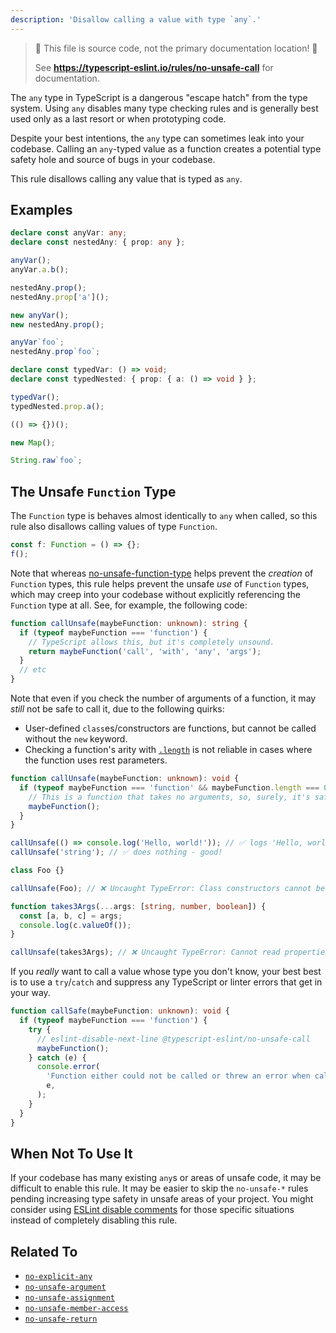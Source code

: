 ```yaml
---
description: 'Disallow calling a value with type `any`.'
---
```



> 🛑 This file is source code, not the primary documentation location! 🛑
>
> See **https://typescript-eslint.io/rules/no-unsafe-call** for documentation.

The `any` type in TypeScript is a dangerous "escape hatch" from the type system.
Using `any` disables many type checking rules and is generally best used only as a last resort or when prototyping code.

Despite your best intentions, the `any` type can sometimes leak into your codebase.
Calling an `any`-typed value as a function creates a potential type safety hole and source of bugs in your codebase.

This rule disallows calling any value that is typed as `any`.

## Examples

<Tabs>
<TabItem value="❌ Incorrect">

```ts
declare const anyVar: any;
declare const nestedAny: { prop: any };

anyVar();
anyVar.a.b();

nestedAny.prop();
nestedAny.prop['a']();

new anyVar();
new nestedAny.prop();

anyVar`foo`;
nestedAny.prop`foo`;
```

</TabItem>
<TabItem value="✅ Correct">

```ts
declare const typedVar: () => void;
declare const typedNested: { prop: { a: () => void } };

typedVar();
typedNested.prop.a();

(() => {})();

new Map();

String.raw`foo`;
```

</TabItem>
</Tabs>

## The Unsafe `Function` Type

The `Function` type is behaves almost identically to `any` when called, so this rule also disallows calling values of type `Function`.

<Tabs>
<TabItem value="❌ Incorrect">

```ts
const f: Function = () => {};
f();
```

</TabItem>
</Tabs>

Note that whereas [no-unsafe-function-type](./no-unsafe-function-type.mdx) helps prevent the _creation_ of `Function` types, this rule helps prevent the unsafe _use_ of `Function` types, which may creep into your codebase without explicitly referencing the `Function` type at all.
See, for example, the following code:

```ts
function callUnsafe(maybeFunction: unknown): string {
  if (typeof maybeFunction === 'function') {
    // TypeScript allows this, but it's completely unsound.
    return maybeFunction('call', 'with', 'any', 'args');
  }
  // etc
}
```

Note that even if you check the number of arguments of a function, it may _still_ not be safe to call it, due to the following quirks:

- User-defined `class`es/constructors are functions, but cannot be called without the `new` keyword.
- Checking a function's arity with [`.length`](https://developer.mozilla.org/en-US/docs/Web/JavaScript/Reference/Global_Objects/Function/length) is not reliable in cases where the function uses rest parameters.

```ts
function callUnsafe(maybeFunction: unknown): void {
  if (typeof maybeFunction === 'function' && maybeFunction.length === 0) {
    // This is a function that takes no arguments, so, surely, it's safe to call, right?
    maybeFunction();
  }
}

callUnsafe(() => console.log('Hello, world!')); // ✅ logs 'Hello, world!' - good!
callUnsafe('string'); // ✅ does nothing - good!

class Foo {}

callUnsafe(Foo); // ❌ Uncaught TypeError: Class constructors cannot be invoked without 'new'

function takes3Args(...args: [string, number, boolean]) {
  const [a, b, c] = args;
  console.log(c.valueOf());
}

callUnsafe(takes3Args); // ❌ Uncaught TypeError: Cannot read properties of undefined (reading 'valueOf')
```

If you _really_ want to call a value whose type you don't know, your best best is to use a `try`/`catch` and suppress any TypeScript or linter errors that get in your way.

```ts
function callSafe(maybeFunction: unknown): void {
  if (typeof maybeFunction === 'function') {
    try {
      // eslint-disable-next-line @typescript-eslint/no-unsafe-call
      maybeFunction();
    } catch (e) {
      console.error(
        'Function either could not be called or threw an error when called:',
        e,
      );
    }
  }
}
```

## When Not To Use It

If your codebase has many existing `any`s or areas of unsafe code, it may be difficult to enable this rule.
It may be easier to skip the `no-unsafe-*` rules pending increasing type safety in unsafe areas of your project.
You might consider using [ESLint disable comments](https://eslint.org/docs/latest/use/configure/rules#using-configuration-comments-1) for those specific situations instead of completely disabling this rule.

## Related To

- [`no-explicit-any`](./no-explicit-any.mdx)
- [`no-unsafe-argument`](./no-unsafe-argument.mdx)
- [`no-unsafe-assignment`](./no-unsafe-assignment.mdx)
- [`no-unsafe-member-access`](./no-unsafe-member-access.mdx)
- [`no-unsafe-return`](./no-unsafe-return.mdx)
